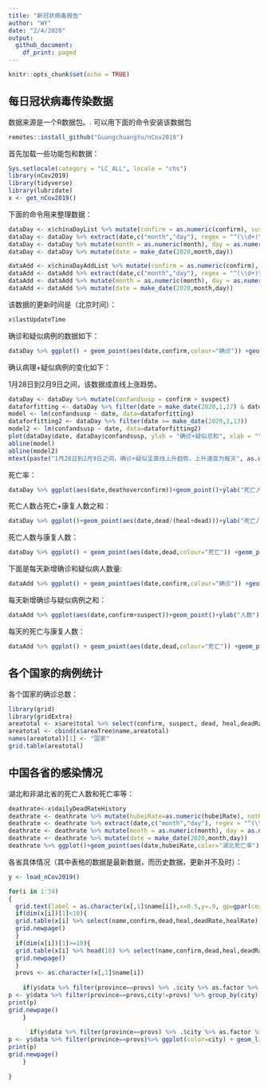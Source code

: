```yaml
---
title: "新冠状病毒报告"
author: "WY"
date: "2/4/2020"
output:
  github_document:
    df_print: paged
---
```


```r
knitr::opts_chunk$set(echo = TRUE)
```

## 每日冠状病毒传染数据

数据来源是一个R数据包。. 可以用下面的命令安装该数据包

```r
remotes::install_github("GuangchuangYu/nCov2019")
```

首先加载一些功能包和数据：
```r
Sys.setlocale(category = "LC_ALL", locale = "chs")
library(nCov2019)
library(tidyverse)
library(lubridate)
x <- get_nCov2019()
```

下面的命令用来整理数据：
```r
dataDay <- x$chinaDayList %>% mutate(confirm = as.numeric(confirm), suspect = as.numeric(suspect), dead = as.numeric(dead), heal = as.numeric(heal), deathoverconfirm = dead/confirm)
dataDay <- dataDay %>% extract(date,c("month","day"), regex = "^(\\d+)\\.(\\d+)$",remove = FALSE) 
dataDay <- dataDay %>% mutate(month = as.numeric(month), day = as.numeric(day))
dataDay <- dataDay %>% mutate(date = make_date(2020,month,day))

dataAdd <- x$chinaDayAddList %>% mutate(confirm = as.numeric(confirm), suspect = as.numeric(suspect), dead = as.numeric(dead), heal = as.numeric(heal), deathoverconfirm = dead/confirm)
dataAdd <- dataAdd %>% extract(date,c("month","day"), regex = "^(\\d+)\\.(\\d+)$",remove = FALSE) 
dataAdd <- dataAdd %>% mutate(month = as.numeric(month), day = as.numeric(day))
dataAdd <- dataAdd %>% mutate(date = make_date(2020,month,day))

```

该数据的更新时间是（北京时间）：
```r
x$lastUpdateTime
```


确诊和疑似病例的数据如下：

```r
dataDay %>% ggplot() + geom_point(aes(date,confirm,colour="确诊")) +geom_point(aes(date,suspect,color="疑似")) +theme(legend.position="right")+ylab("病例数")+labs(colour="类别")+scale_color_manual(values=c("blue","red"))+xlab("")
```

确认病理+疑似病例的变化如下：

1月28日到2月9日之间，该数据成直线上涨趋势。

```r
dataDay <- dataDay %>% mutate(confandsusp = confirm + suspect)
dataforfitting <- dataDay %>% filter(date > make_date(2020,1,27) & date < make_date(2020,2,9)) 
model <- lm(confandsusp ~ date, data=dataforfitting)
dataforfitting2 <- dataDay %>% filter(date >= make_date(2020,2,13)) 
model2 <- lm(confandsusp ~ date, data=dataforfitting2)
plot(dataDay$date, dataDay$confandsusp, ylab = "确诊+疑似总和", xlab = "" )
abline(model)
abline(model2)
mtext(paste("1月28日到2月9日之间，确诊+疑似呈直线上升趋势，上升速度为每天", as.character(floor(model$coefficients[2])),"。\n R平方值为 ",round(summary(model)$r.squared, digits=5),".\n","2月13日后, 确诊+疑似病例每天增加",as.character(floor(model2$coefficients[2])), "\n R平方值为", round(summary(model2)$r.squared, digits=5),"."))
```


死亡率：

```r
dataDay %>% ggplot(aes(date,deathoverconfirm))+geom_point()+ylab("死亡人数/确诊人数")+xlab("")
```

死亡人数占死亡+康复人数之和：

```r
dataDay %>% ggplot()+geom_point(aes(date,dead/(heal+dead)))+ylab("死亡/(死亡+康复)")+xlab("")
```

死亡人数与康复人数：

```r
dataDay %>% ggplot() + geom_point(aes(date,dead,colour="死亡")) +geom_point(aes(date,heal,color="康复")) +theme(legend.position="right")+ylab("人数")+labs(colour="类别")+scale_color_manual(values=c("black","red"))+xlab("")
```


下面是每天新增确诊和疑似病人数量:

```r
dataAdd %>% ggplot() + geom_point(aes(date,confirm,colour="确诊")) +geom_point(aes(date,suspect,color="疑似")) +theme(legend.position="right")+ylab("人数")+labs(colour="类别")+scale_color_manual(values=c("blue","red"))+xlab("")
```

每天新增确诊与疑似病例之和：

```r
dataAdd %>% ggplot(aes(date,confirm+suspect))+geom_point()+ylab("人数")+xlab("")
```

每天的死亡与康复人数：

```r
dataAdd %>% ggplot() + geom_point(aes(date,dead,colour="死亡")) +geom_point(aes(date,heal,color="康复")) +theme(legend.position="right")+ylab("Number of cases")+labs(colour="Type")+scale_color_manual(values=c("black","red"))+xlab("")
```


## 各个国家的病例统计

各个国家的确诊总数：
```r
library(grid)
library(gridExtra)
areatotal <- x$are$total %>% select(confirm, suspect, dead, heal,deadRate,healRate)
areatotal <- cbind(x$areaTree$name,areatotal)
names(areatotal)[1] <- "国家"
grid.table(areatotal)
```

## 中国各省的感染情况

湖北和非湖北省的死亡人数和死亡率等：

```r
deathrate<-x$dailyDeadRateHistory
deathrate <- deathrate %>% mutate(hubeiRate=as.numeric(hubeiRate), notHubeiRate=as.numeric(notHubeiRate), countryRate=as.numeric(countryRate))
deathrate <- deathrate %>% extract(date,c("month","day"), regex = "^(\\d+)\\.(\\d+)$",remove = FALSE) 
deathrate <- deathrate %>% mutate(month = as.numeric(month), day = as.numeric(day))
deathrate <- deathrate %>% mutate(date = make_date(2020,month,day))
deathrate %>% ggplot()+geom_point(aes(date,hubeiRate,color="湖北死亡率"))+geom_point(aes(date,notHubeiRate,color="非湖北死亡率"))+geom_point(aes(date,countryRate,color="中国总死亡率"))+ ylab("百分比(%)")+xlab("")
```


各省具体情况（其中表格的数据是最新数据，而历史数据，更新并不及时）：

```r
y <- load_nCov2019()

```

```r
for(i in 1:34)
{
  grid.text(label = as.character(x[,1]$name[i]),x=0.5,y=.9, gp=gpar(cex=2))
  if(dim(x[i])[1]<10){
  grid.table(x[i] %>% select(name,confirm,dead,heal,deadRate,healRate),vp=viewport(x=0.5,y=.5,width=1,height=1))
  grid.newpage()
  }
  if(dim(x[i])[1]>=10){
  grid.table(x[i] %>% head(10) %>% select(name,confirm,dead,heal,deadRate,healRate),vp=viewport(x=0.5,y=.5,width=1,height=1))
  grid.newpage()
  }
  provs <- as.character(x[,1]$name[i])
  
    if(y$data %>% filter(province==provs) %>% .$city %>% as.factor %>% levels %>% length != 1){
p <- y$data %>% filter(province==provs,city!=provs) %>% group_by(city) %>% ggplot(color=city) + geom_line(aes(time,confirmed,color=city))+geom_point(aes(time,confirmed,color=city))+ylab(paste(provs," 确诊人数"))+xlab("")
print(p)
grid.newpage()
    }
  
      if(y$data %>% filter(province==provs) %>% .$city %>% as.factor %>% levels %>% length == 1){
p <- y$data %>% filter(province==provs)%>% ggplot(color=city) + geom_line(aes(time,confirmed,color=city))+geom_point(aes(time,confirmed,color=city))+ylab(paste(provs," 确诊人数"))+xlab("")
print(p)
grid.newpage()
    }
  
}
```


